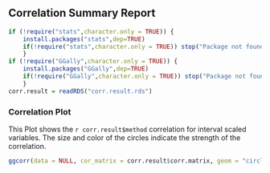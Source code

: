 ## Correlation Summary Report

```r
if (!require("stats",character.only = TRUE)) {
    install.packages("stats",dep=TRUE)
    if(!require("stats",character.only = TRUE)) stop("Package not found")
    }
if (!require("GGally",character.only = TRUE)) {
    install.packages("GGally",dep=TRUE)
    if(!require("GGally",character.only = TRUE)) stop("Package not found")
    }
corr.result = readRDS("corr.result.rds")
```
### Correlation Plot
This Plot shows the `r corr.result$method` correlation for interval scaled variables. The size and color of the circles indicate the strength of the correlation.
```r
ggcorr(data = NULL, cor_matrix = corr.result$corr.matrix, geom = "circle", nbreaks = 10)
```
